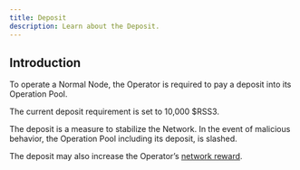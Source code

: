 ```yaml
---
title: Deposit
description: Learn about the Deposit.
---
```


## Introduction

To operate a Normal Node, the Operator is required to pay a deposit into its Operation Pool.

<Callout>
  The current deposit requirement is set to 10,000 $RSS3.
</Callout>

The deposit is a measure to stabilize the Network. In the event of malicious behavior, the Operation Pool including its deposit, is slashed.

The deposit may also increase the Operator’s [network reward](./network-reward).
